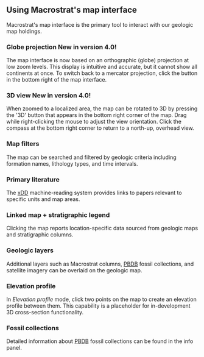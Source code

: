 
## Using Macrostrat's map interface

Macrostrat's map interface is the primary tool to interact with our geologic map holdings.

### Globe projection <NewSwatch>New in version 4.0!</NewSwatch>

<DocsVideo slug="map-globe-demo" />

The map interface is now based on an orthographic (globe) projection at low zoom levels. This display
is intuitive and accurate, but it cannot show all continents at once. To switch back to a mercator projection,
click the <Icon icon="map" size={16}></Icon> button in the bottom right
of the map interface.

### 3D view <NewSwatch>New in version 4.0!</NewSwatch>

<DocsVideo slug="map-3d-demo" />

When zoomed to a localized area, the map can be rotated to 3D by pressing the '3D'
button that appears in the bottom right corner of the map. Drag while right-clicking
the mouse to adjust the view orientation. Click the compass at
the bottom right corner to return to a north-up, overhead view.

### Map filters

<DocsVideo slug="map-filtering-demo" />

The map can be searched and filtered by geologic criteria
including formation names, lithology types, and time intervals.

### Primary literature

<DocsVideo slug="map-literature-demo" />

The [xDD](https://www.xdd.org) machine-reading system provides links to
papers relevant to specific units and map areas.

### Linked map + stratigraphic legend

<DocsVideo slug="map-infobox-demo" />

Clicking the map reports location-specific data sourced from
geologic maps and stratigraphic columns.

### Geologic layers

<DocsVideo slug="map-layers-demo" />

Additional layers such as Macrostrat columns,
[PBDB](https://paleobiodb.org) fossil collections, and satellite imagery
can be overlaid on the geologic map.

### Elevation profile

<DocsVideo slug="map-elevation-profile-demo" />

In <em>Elevation profile</em> mode, click two points on the map to create
an elevation profile between them. This capability is a placeholder
for in-development 3D cross-section functionality.

### Fossil collections

<DocsVideo slug="map-fossils-demo" />

Detailed information about [PBDB](https://paleobiodb.org) fossil
collections can be found in the info panel.
